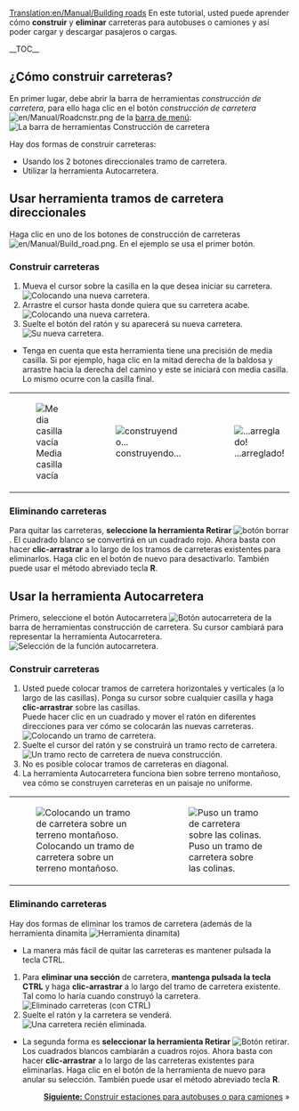 [[Translation:en/Manual/Building roads]]
{{es/Manual/Tutorial}}
<!-- for search bot mainly -->
En este tutorial, usted puede aprender cómo '''construir''' y '''eliminar''' carreteras para autobuses o camiones y así poder cargar y descargar pasajeros o cargas.

__TOC__
==¿Cómo construir carreteras?==
En primer lugar, debe abrir la barra de herramientas ''construcción de carretera'', para ello haga clic en el botón ''construcción de carretera'' [[File:en/Manual/Roadcnstr.png]] de la [[es/Manual/Interfaz del juego#la-barra-de-menu|barra de menú]]:
[[File:es/Manual/Road construction.png|none|frame|La barra de herramientas Construcción de carretera]]

Hay dos formas de construir carreteras:
* Usando los 2 botones direccionales tramo de carretera.
* Utilizar la herramienta Autocarretera.

==Usar herramienta tramos de carretera direccionales==
Haga clic en uno de los botones de construcción de carreteras [[File:en/Manual/Build road.png]]. En el ejemplo se usa el primer botón.

===Construir carreteras===
# Mueva el cursor sobre la casilla en la que desea iniciar su carretera.<br/>[[File:es/Manual/Build roads01.png|none|frame|Colocando una nueva carretera.]]
# Arrastre el cursor hasta donde quiera que su carretera acabe.<br/>[[File:es/Manual/Build roads02.png|none|frame|Colocando una nueva carretera.]]
# Suelte el botón del ratón y su aparecerá su nueva carretera.<br/>[[File:es/Manual/Build roads03.png|none|frame|Su nueva carretera.]]

* Tenga en cuenta que esta herramienta tiene una precisión de media casilla. Si por ejemplo, haga clic en la mitad derecha de la baldosa y arrastre hacia la derecha del camino y este se iniciará con media casilla. Lo mismo ocurre con la casilla final.
{|
|[[File:en/Manual/Build roads04.png|none|frame|Media casilla vacía]]
|[[File:en/Manual/Build roads05.png|none|frame|construyendo...]]
|[[File:en/Manual/Build roads06.png|none|frame|...arreglado!]]
|}
===Eliminando carreteras===
Para quitar las carreteras, '''seleccione la herramienta Retirar''' [[File:en/Manual/Toggle clear active.png|botón borrar]]. El cuadrado blanco se convertirá en un cuadrado rojo. Ahora basta con hacer '''clic-arrastrar''' a lo largo de los tramos de carreteras existentes para eliminarlos. Haga clic en el botón de nuevo para desactivarlo. También puede usar el método abreviado tecla '''R'''.

==Usar la herramienta Autocarretera==
Primero, seleccione el botón Autocarretera [[File:en/Manual/Autoroad.png|Botón autocarretera]] de la barra de herramientas construcción de carretera. Su cursor cambiará para representar la herramienta Autocarretera.
[[File:es/Manual/AutoroadTut1.png|none|frame|Selección de la función autocarretera.]]
===Construir carreteras===
#Usted puede colocar tramos de carretera horizontales y verticales (a lo largo de las casillas). Ponga su cursor sobre cualquier casilla y haga '''clic-arrastrar''' sobre las casillas.<br/>Puede hacer clic en un cuadrado y mover el ratón en diferentes direcciones para ver cómo se colocarán las nuevas carreteras.<br/>[[File:en/Manual/AutoroadTut2.png|none|frame|Colocando un tramo de carretera.]]
#Suelte el cursor del ratón y se construirá un tramo recto de carretera.<br/>[[File:en/Manual/AutoroadTut3.png|none|frame|Un tramo recto de carretera de nueva construcción.]]
#No es posible colocar tramos de carreteras en diagonal.
#La herramienta Autocarretera funciona bien sobre terreno montañoso, vea cómo se construyen carreteras en un paisaje no uniforme.
{|
| [[File:en/Manual/AutoroadTut5.png|none|frame|Colocando un tramo de carretera sobre un terreno montañoso.]]
| [[File:en/Manual/AutoroadTut6.png|none|frame|Puso un tramo de carretera sobre las colinas.]]
|}
===Eliminando carreteras===
Hay dos formas de eliminar los tramos de carretera (además de la herramienta dinamita [[File:en/Manual/Clear title.png|Herramienta dinamita]])

* La manera más fácil de quitar las carreteras es mantener pulsada la tecla CTRL.

# Para '''eliminar una sección''' de carretera, '''mantenga pulsada la tecla CTRL''' y haga '''clic-arrastrar''' a lo largo del tramo de carretera existente. Tal como lo haría cuando construyó la carretera.<br/>[[File:en/Manual/AutoroadTut7.png|none|frame|Eliminado carreteras (con CTRL)]]
# Suelte el ratón y la carretera se venderá.<br/>[[File:en/Manual/AutoroadTut8.png|none|frame|Una carretera recién eliminada.]]

* La segunda forma es '''seleccionar la herramienta Retirar''' [[File:en/Manual/Toggle clear active.png|Botón retirar]]. Los cuadrados blancos cambiarán a cuadros rojos. Ahora basta con hacer '''clic-arrastrar''' a lo largo de las carreteras existentes para eliminarlas. Haga clic en el botón de la herramienta de nuevo para anular su selección. También puede usar el método abreviado tecla '''R'''.

<span style="float: right">[[es/Manual/Construir estaciones para autobuses o para camiones|'''Siguiente:''' Construir estaciones para autobuses o para camiones]] &raquo;</span>